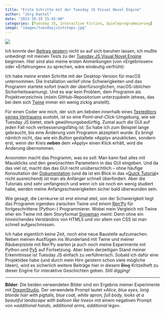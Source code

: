 ```yaml
---
title: "Erste Schritte mit der Tuesday JS Visual Novel Engine"
author: "Jörg Kantel"
date: "2023-10-19 15:45:00"
categories: [Tuesday JS, Interactive Fiction, Spieleprogrammierung]
image: "images/tuesdayjs1ststeps.jpg"
---
```


[![](images/tuesdayjs1ststeps-b.jpg)](https://www.flickr.com/photos/schockwellenreiter/53268506845/)

Ich konnte den [Beitrag gestern](https://kantel.github.io/posts/2023101802_tuesdayjs/) nicht so auf sich beruhen lassen, ich mußte unbedingt mit meinen Tests zu der [Tuesday JS Visual Novel Engine](http://cognitiones.kantel-chaos-team.de/multimedia/spieleprogrammierung/tuesdayjs.html) beginnen. Hier sind also meine ersten Anmerkungen (von »Ergebnissen« oder »Erfahrungen« zu sprechen, wäre eindeutig verfrüht):

Ich habe meine ersten Schritte mit der Desktop-Version für macOS unternommen. Die Installation verlief ohne Schwierigkeiten und das Programm startete sofort (nach der überfürsorglichen, macOS-üblichen Sicherheitswarnung). Und es war kein Problem, dem Programm als Projektverzeichnis (m)ein GitHub-Repositorium unterzujubeln (etwas, das bei dem sich [Twine](http://cognitiones.kantel-chaos-team.de/multimedia/spieleprogrammierung/twine2.html) immer ein wenig zickig anstellt). 

Für einen Coder wie mich, der sich am liebsten innerhalb eines [Texteditors seines Vertrauens](http://cognitiones.kantel-chaos-team.de/produktivitaet/visualstudiocode.html) austobt, ist so eine *Point-and-Click*-Umgebung, wie sie Tuesday JS bietet, stark gewöhnungsbedürftig. Zumal auch die GUI auf jeden Fall noch verbesserungsfähig ist: So habe ich zum Beispiel lange gebraucht, bis eine Änderung vom Programm akzeptiert wurde. Es bringt nämlich nicht, das wie ein *Button* gestaltete »Apply« anzuklicken, sondern erst, wenn der Kreis **neben** dem »Apply« einen Klick erhält, wird die Änderung übernommen.

Ansonsten macht das Programm, was es soll: Man kann fast alles mit Mausklicks und den gewünschten Parametern in das GUI eingeben. Und da das viel ist, macht das das GUI recht unübersichtlich -- ohne häufige Konsultation der [Dokumentation](https://kirilllive.github.io/tuesday-js/doc_editor.html) (und da ist ein Blick in das »[Quick Tutorial](https://kirilllive.github.io/tuesday-js/doc_editor.html#quick_tutorial)« nicht ausreichend) ist man als Anfänger schnell überfordert. Aber die Tutorials sind sehr umfangreich und wenn ich sie noch ein wenig studiert habe, werden meine Anfangsschwierigkeiten sicher bald überwunden sein.

Wie gesagt, die Lernkurve ist erst einmal steil, von der Schwierigkeit liegt das Programm irgendwo zwischen Twine und einem [Ren'Py](http://cognitiones.kantel-chaos-team.de/multimedia/spieleprogrammierung/renpy.html) für fortgeschrittene (Python-) Programmierer. Wobei mein Vergleich mit Twine eher ein Twine mit dem Storyformat [Snowman](https://github.com/videlais/snowman) meint: Denn ohne ein hinreichendes Verständnis von HTML5 und vor allem von CSS ist man schnell aufgeschmissen.

Ich habe eigentlich keine Zeit, noch eine neue Baustelle aufzumachen. Neben meinen Ausflügen ins Wunderland mit Twine und meiner Räuberpistole mit Ren'Py warten ja auch noch meine Experimente mit Python und [Py5](http://cognitiones.kantel-chaos-team.de/programmierung/creativecoding/processing/py5.html) auf Fortsetzung. Aber beim derzeitigen Stand meiner Erkenntnisse ist Tuesday&nbsp;JS einfach zu verführerisch. Sobald ich dafür eine Projektidee habe (und durch mein Hirn geistern schon viele mögliche Ideen), wird es sicherlich weitere Beiträge hier in diesem ~~Blog~~ Kritzelheft zu dieser Engine für interaktive Geschichten geben. *Still digging!*

---

**Bilder**: Die beiden verwendeten Bilder sind  ein Ergebnis meiner Experimente mit [DreamStudio](https://beta.dreamstudio.ai/generate). Der verwendete Prompt lautet »*Alice, blue eyes, long blonde hair with pigtails, blue coat, white apron, full body, looks at a beautiful landscape with balloon like trees*« mit einem negativen Prompt von »*additional hands, additional arms, additional legs*«.